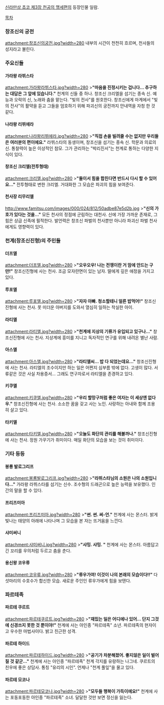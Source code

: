 [[신라만상 쵸코 제3장 천공의 맹세편]]의 등장인물 일람.

[[목차]]
=== 창조신의 궁전 ===
attachment:창조신의궁전.jpg?width=280
내부의 시간이 천천히 흐르며, 천사들의 성지라고 불린다. 
=== 주요신들 ===
==== 가라왕 라뷔스타 ====
attachment:가라왕라뷔스타.jpg?width=280
>'''"마음을 진정시키는 겁니다... 추구하는 대답은 그 앞에 있습니다."'''
천계의 신들 중 하나. 창조신 크리엘을 섬기는 종속 신. 예능과 오락의 신, 노래와 춤을 맡는다. "빛의 전사"를 원호한다. 창조신에게 마계에서 "빛의 전사"의 활약을 듣고 그들을 엄호하기 위해 파괴신의 궁전까지 안내역을 자청 한 것 같다.
==== 나라왕 리뷔에라 ====
attachment:나라왕리뷔에라.jpg?width=280
>'''"직접 손을 빌려줄 수는 없지만 우리들은 여러분의 편이에요."'''
라뷔스타의 동생이며, 창조신을 섬기는 종속 신. 학문과 의료의 신. 통찰력이 높은 이상적인 참모. 그가 관리하는 "박리진서"는 천계로 통하는 다양한 지식이 있다.
==== 창조신 크리엘(전투형태) ====
attachment:크리엘.jpg?width=280
>'''"둘이서 힘을 합친다면 반드시 다시 할 수 있어요..."'''
전투형태로 변한 크리엘. 거대화한 그 모습은 파괴의 힘을 보여준다.
==== 천사장 리무리엘 ====
http://www.famitsu.com/images/000/024/812/50adbe87e5d2b.jpg
>'''"신의 가호가 있다는 것을..."'''
모든 천사의 정점에 군림하는 대천사. 신에 가장 가까운 존재로, 그 힘은 상급 신족에 필적한다. 발언력은 창조신 파벌의 천사뿐만 아니라 파괴신 파벌 천사에게도 영향력이 있다.
=== 천계(창조신진형)의 주민들 ===
==== 더프엘 ====
attachment:더프엘.jpg?width=280
>'''"오우오우! 나는 전쟁이란 거 맘에 안드는 구만!"'''
창조신진형에 사는 천사. 조금 모자란면이 있는 남자. 딸에게 깊은 애정을 가지고 있다.
==== 루포엘 ====
attachment:루포엘.jpg?width=280
>'''"자자 아빠. 청소할테니 얼른 밥먹어!"'''
창조신진형에 사는 천사. 못 미더운 아버지를 도와서 열심히 일하는 착실한 아이. 
==== 라티엘 ====
attachment:라티엘.jpg?width=280
>'''"천계에 지상의 기류가 유입되고 있구나..."'''
창조신진형에 사는 천사. 지상계에 흥미를 지니고 독자적인 연구를 위해 내려온 별난 사람.
==== 아스엘 ====
attachment:아스엘.jpg?width=280
>'''"라티엘씨... 밥 다 되었는데요..."'''
창조신진형에 사는 천사. 라티엘의 조수이지만 하는 일은 어쩐지 심부름 밖에 없다. 고생이 많다. 서류같은 것은 사실 차용증서... 그래도 연구자로서 라티엘을 존경하고 있다.
==== 키쿠엘 ====
attachment:키쿠엘.jpg?width=280
>'''"우리 할망구처럼 좋은 여자는 이 세상엔 없다우."'''
창조신진형에 사는 천사. 소소한 꿈을 갖고 사는 노인. 사랑하는 아내와 함께 조용히 살고 있다.
==== 타키엘 ====
attachment:타키엘.jpg?width=280
>'''"오늘도 화단의 관리를 해볼까나."'''
창조신진형에 사는 천사. 정원 가꾸기가 취미이다. 매일 화단의 모습을 보는 것이 취미이다.
=== 기타 등등 ===
==== 봉룡 발로그리프 ====
attachment:봉룡발로그리프.jpg?width=280
>'''"라뷔스타님의 소원은 나의 소원입니다..."'''
가라왕 라뷔스타를 섬기는 신수. 조수형의 드래곤으로 높은 능력을 보유했다. 인간의 말을 할 수 있다.
==== 프리즈미아 ====
attachment:프리즈미아.jpg?width=280
>'''"썬. 썬. 써-언."'''
천계에 사는 몬스터. 밝게 빛나는 태양의 아래에 나타나며 그 모습을 본 자는 뜨거움을 느낀다.
==== 샤미써니 ====
attachment:샤미써니.jpg?width=280
>'''"샤밍. 샤밍. "'''
천계에 사는 몬스터. 아름답고 긴 꼬리를 우의처럼 두르고 춤을 춘다.
==== 용신왕 코우류 ====
attachment:코우류.jpg?width=280
>'''"류우가여! 이것이 나의 본래의 모습이다!!"'''
다섯마리의 수호수가 합신한 모습. 새로운 주인인 류우가에게 힘을 보탠다.
=== 파르테족 ===
==== 파르테 쿠르트 ====
attachment:파르테쿠르트.jpg?width=280
>'''"재밌는 일은 어디에나 있어... 단지 그것에 신경쓰지 못한 것 뿐이야!"'''
천계에 사는 아인종 "파르테족" 소년. 파르테족의 현자이고 우수한 마법사이다. 밝고 친근한 성격.
==== 파르테 하이드 ====
attachment:파르테하이드.jpg?width=280
>'''"공기가 차분해졌어. 좋지않은 일이 벌어질 것 같군..."'''
천계에 사는 아인종 "파르테족" 천계 각지를 유랑하는 나그네. 쿠르트의 친우에 좋은 상담사. 통칭 "유리의 시인". 언제나 "천계 풀잎"을 물고 있다.
==== 파르테 모코나 ====
attachment:파르테모코나.jpg?width=280
>'''"모두들 행복이 가득이에요!"'''
천계에 사는 포동포동한 아인종 "파르테족" 소녀. 달달한 것만 보면 정신을 잃는다.
